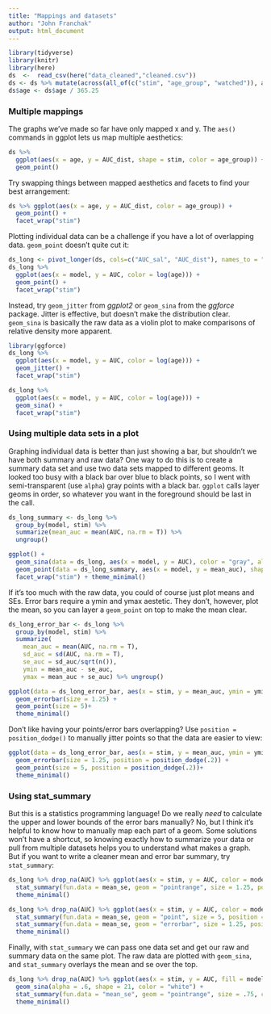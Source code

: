 ```yaml
---
title: "Mappings and datasets"
author: "John Franchak"
output: html_document
---
```


```r
library(tidyverse)
library(knitr)
library(here)
ds  <-  read_csv(here("data_cleaned","cleaned.csv"))
ds <- ds %>% mutate(across(all_of(c("stim", "age_group", "watched")), as_factor))
ds$age <- ds$age / 365.25
```

### Multiple mappings

The graphs we've made so far have only mapped x and y. The `aes()` commands in ggplot lets us map multiple aesthetics:
```r
ds %>% 
  ggplot(aes(x = age, y = AUC_dist, shape = stim, color = age_group)) + 
  geom_point()
```

Try swapping things between mapped aesthetics and facets to find your best arrangement:
```r
ds %>% ggplot(aes(x = age, y = AUC_dist, color = age_group)) + 
  geom_point() + 
  facet_wrap("stim")
```

Plotting individual data can be a challenge if you have a lot of overlapping data. `geom_point` doesn't quite cut it:
```r
ds_long <- pivot_longer(ds, cols=c("AUC_sal", "AUC_dist"), names_to = "model", values_to = "AUC")
ds_long %>% 
  ggplot(aes(x = model, y = AUC, color = log(age))) + 
  geom_point() + 
  facet_wrap("stim")
```

Instead, try `geom_jitter` from *ggplot2* or `geom_sina` from the *ggforce* package. Jitter is effective, but doesn't make the distribution clear. `geom_sina` is basically the raw data as a violin plot to make comparisons of relative density more apparent.
```r
library(ggforce)
ds_long %>% 
  ggplot(aes(x = model, y = AUC, color = log(age))) + 
  geom_jitter() + 
  facet_wrap("stim")

ds_long %>% 
  ggplot(aes(x = model, y = AUC, color = log(age))) + 
  geom_sina() + 
  facet_wrap("stim")

```

### Using multiple data sets in a plot

Graphing individual data is better than just showing a bar, but shouldn't we have both summary and raw data? One way to do this is to create a summary data set and use two data sets mapped to different geoms. It looked too busy with a black bar over blue to black points, so I went with semi-transparent (use `alpha`) gray points with a black bar. `ggplot` calls layer geoms in order, so whatever you want in the foreground should be last in the call.

```r
ds_long_summary <- ds_long %>% 
  group_by(model, stim) %>% 
  summarize(mean_auc = mean(AUC, na.rm = T)) %>% 
  ungroup()

ggplot() + 
  geom_sina(data = ds_long, aes(x = model, y = AUC), color = "gray", alpha = .7) + 
  geom_point(data = ds_long_summary, aes(x = model, y = mean_auc), shape = "—", size = 10) +
  facet_wrap("stim") + theme_minimal()
```

If it's too much with the raw data, you could of course just plot means and SEs. Error bars require a ymin and ymax aestetic. They don't, however, plot the mean, so you can layer a `geom_point` on top to make the mean clear. 

```r
ds_long_error_bar <- ds_long %>% 
  group_by(model, stim) %>% 
  summarize(
    mean_auc = mean(AUC, na.rm = T), 
    sd_auc = sd(AUC, na.rm = T), 
    se_auc = sd_auc/sqrt(n()),
    ymin = mean_auc - se_auc,
    ymax = mean_auc + se_auc) %>% ungroup()

ggplot(data = ds_long_error_bar, aes(x = stim, y = mean_auc, ymin = ymin, ymax = ymax, color = model)) + 
  geom_errorbar(size = 1.25) +
  geom_point(size = 5)+
  theme_minimal()
```

Don't like having your points/error bars overlapping? Use `position = position_dodge()` to manually jitter points so that the data are easier to view:
```r
ggplot(data = ds_long_error_bar, aes(x = stim, y = mean_auc, ymin = ymin, ymax = ymax, color = model)) + 
  geom_errorbar(size = 1.25, position = position_dodge(.2)) +
  geom_point(size = 5, position = position_dodge(.2))+
  theme_minimal()
```


### Using stat_summary 

But this is a statistics programming language! Do we really *need* to calculate the upper and lower bounds of the error bars manually? No, but I think it's helpful to know how to manually map each part of a geom. Some solutions won't have a shortcut, so knowing exactly how to summarize your data or pull from multiple datasets helps you to understand what makes a graph. But if you want to write a cleaner mean and error bar summary, try `stat_summary`:

```r
ds_long %>% drop_na(AUC) %>% ggplot(aes(x = stim, y = AUC, color = model)) + 
  stat_summary(fun.data = mean_se, geom = "pointrange", size = 1.25, position = position_dodge(.2)) +
  theme_minimal()

ds_long %>% drop_na(AUC) %>% ggplot(aes(x = stim, y = AUC, color = model)) + 
  stat_summary(fun.data = mean_se, geom = "point", size = 5, position = position_dodge(.2)) +
  stat_summary(fun.data = mean_se, geom = "errorbar", size = 1.25, position = position_dodge(.2)) +
  theme_minimal()
```

Finally, with `stat_summary` we can pass one data set and get our raw and summary data on the same plot. The raw data are plotted with `geom_sina`, and `stat_summary` overlays the mean and se over the top.
```r
ds_long %>% drop_na(AUC) %>% ggplot(aes(x = stim, y = AUC, fill = model)) + 
  geom_sina(alpha = .6, shape = 21, color = "white") + 
  stat_summary(fun.data = "mean_se", geom = "pointrange", size = .75, color = "black", shape = 23, position = position_dodge(.9)) +
  theme_minimal()
```

